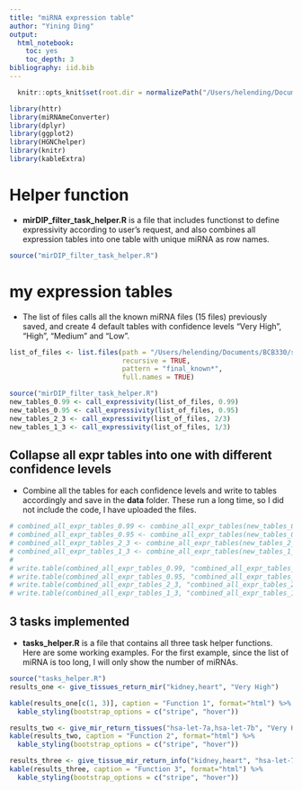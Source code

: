 ```yaml
---
title: "miRNA expression table"
author: "Yining Ding"
output:
  html_notebook:
    toc: yes
    toc_depth: 3
bibliography: iid.bib
---
```


```r
  knitr::opts_knit$set(root.dir = normalizePath("/Users/helending/Documents/BCB330/mir_expr_table"))
```

```r
library(httr)
library(miRNAmeConverter)
library(dplyr)
library(ggplot2)
library(HGNChelper)
library(knitr)
library(kableExtra)
```

# Helper function
* __mirDIP_filter_task_helper.R__ is a file that includes functionst to define expressivity according to user's request, and also combines all expression tables into one table with unique miRNA as row names.
```r
source("mirDIP_filter_task_helper.R")
```
# my expression tables
* The list of files calls all the known miRNA files (15 files) previously saved, and create 4 default tables with confidence levels "Very High", "High", "Medium" and "Low".
```r
list_of_files <- list.files(path = "/Users/helending/Documents/BCB330/saved_expr_data/expr_data_known",
                            recursive = TRUE,
                            pattern = "final_known*",
                            full.names = TRUE)

source("mirDIP_filter_task_helper.R")
new_tables_0.99 <- call_expressivity(list_of_files, 0.99)
new_tables_0.95 <- call_expressivity(list_of_files, 0.95)
new_tables_2_3 <- call_expressivity(list_of_files, 2/3)
new_tables_1_3 <- call_expressivity(list_of_files, 1/3)
```

## Collapse all expr tables into one with different confidence levels
* Combine all the tables for each confidence levels and write to tables accordingly and save in the __data__ folder. These run a long time, so I did not include the code, I have uploaded the files.
```r
# combined_all_expr_tables_0.99 <- combine_all_expr_tables(new_tables_0.99, list_of_files)
# combined_all_expr_tables_0.95 <- combine_all_expr_tables(new_tables_0.95, list_of_files)
# combined_all_expr_tables_2_3 <- combine_all_expr_tables(new_tables_2_3, list_of_files)
# combined_all_expr_tables_1_3 <- combine_all_expr_tables(new_tables_1_3, list_of_files)
# 
# write.table(combined_all_expr_tables_0.99, "combined_all_expr_tables_0.99.csv")
# write.table(combined_all_expr_tables_0.95, "combined_all_expr_tables_0.95.csv")
# write.table(combined_all_expr_tables_2_3, "combined_all_expr_tables_2_3.csv")
# write.table(combined_all_expr_tables_1_3, "combined_all_expr_tables_1_3.csv")
```

## 3 tasks implemented
* __tasks_helper.R__ is a file that contains all three task helper functions. Here are some working examples. For the first example, since the list of miRNA is too long, I will only show the number of miRNAs.
```r
source("tasks_helper.R")
results_one <- give_tissues_return_mir("kidney,heart", "Very High")

kable(results_one[c(1, 3)], caption = "Function 1", format="html") %>%
  kable_styling(bootstrap_options = c("stripe", "hover"))

results_two <- give_mir_return_tissues("hsa-let-7a,hsa-let-7b", "Very High")
kable(results_two, caption = "Function 2", format="html") %>%
  kable_styling(bootstrap_options = c("stripe", "hover"))

results_three <- give_tissue_mir_return_info("kidney,heart", "hsa-let-7a,hsa-let-7b", "Very High")
kable(results_three, caption = "Function 3", format="html") %>%
  kable_styling(bootstrap_options = c("stripe", "hover"))

```


